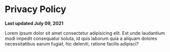 

# Privacy Policy

**Last updated July 09, 2021**

Lorem ipsum dolor sit amet consectetur adipisicing elit. Est unde laudantium modi impedit consequatur soluta, id quis laborum quia a aliquam dolores necessitatibus earum fugiat, hic deleniti, ratione facilis adipisci?
